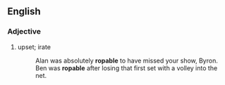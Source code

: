 ==English==
===Adjective===

{{en-adj}}
# {{Australian}} upset; irate
#: Alan was absolutely '''ropable''' to have missed your show, Byron.
#: Ben was '''ropable''' after losing that first set with a volley into the net.